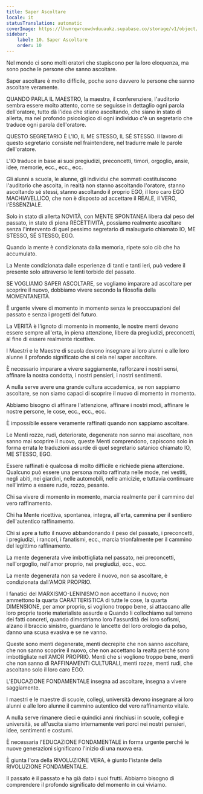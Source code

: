 ```yaml
---
title: Saper Ascoltare
locale: it
statusTranslation: automatic
coverImage: https://lhvmrqwrcowdvduuaukz.supabase.co/storage/v1/object/public/strapi-uploads/small_cover-educacion-fundamental.webp-2d51a7828a2b1309555be27f7e2a61a0.webp
sidebar:
    label: 10. Saper Ascoltare
    order: 10
---
```

Nel mondo ci sono molti oratori che stupiscono per la loro eloquenza, ma sono poche le persone che sanno ascoltare.

Saper ascoltare è molto difficile, poche sono davvero le persone che sanno ascoltare veramente.

QUANDO PARLA IL MAESTRO, la maestra, il conferenziere, l'auditorio sembra essere molto attento, come se seguisse in dettaglio ogni parola dell'oratore, tutto dà l'idea che stiano ascoltando, che siano in stato di allerta, ma nel profondo psicologico di ogni individuo c'è un segretario che traduce ogni parola dell'oratore.

QUESTO SEGRETARIO È L'IO, IL ME STESSO, IL SÉ STESSO. Il lavoro di questo segretario consiste nel fraintendere, nel tradurre male le parole dell'oratore.

L'IO traduce in base ai suoi pregiudizi, preconcetti, timori, orgoglio, ansie, idee, memorie, ecc., ecc., ecc.

Gli alunni a scuola, le alunne, gli individui che sommati costituiscono l'auditorio che ascolta, in realtà non stanno ascoltando l'oratore, stanno ascoltando sé stessi, stanno ascoltando il proprio EGO, il loro caro EGO MACHIAVELLICO, che non è disposto ad accettare il REALE, il VERO, l'ESSENZIALE.

Solo in stato di allerta NOVITÀ, con MENTE SPONTANEA libera dal peso del passato, in stato di piena RECETTIVITÀ, possiamo realmente ascoltare senza l'intervento di quel pessimo segretario di malaugurio chiamato IO, ME STESSO, SÉ STESSO, EGO.

Quando la mente è condizionata dalla memoria, ripete solo ciò che ha accumulato.

La Mente condizionata dalle esperienze di tanti e tanti ieri, può vedere il presente solo attraverso le lenti torbide del passato.

SE VOGLIAMO SAPER ASCOLTARE, se vogliamo imparare ad ascoltare per scoprire il nuovo, dobbiamo vivere secondo la filosofia della MOMENTANEITÀ.

È urgente vivere di momento in momento senza le preoccupazioni del passato e senza i progetti del futuro.

La VERITÀ è l'ignoto di momento in momento, le nostre menti devono essere sempre all'erta, in piena attenzione, libere da pregiudizi, preconcetti, al fine di essere realmente ricettive.

I Maestri e le Maestre di scuola devono insegnare ai loro alunni e alle loro alunne il profondo significato che si cela nel saper ascoltare.

È necessario imparare a vivere saggiamente, rafforzare i nostri sensi, affinare la nostra condotta, i nostri pensieri, i nostri sentimenti.

A nulla serve avere una grande cultura accademica, se non sappiamo ascoltare, se non siamo capaci di scoprire il nuovo di momento in momento.

Abbiamo bisogno di affinare l'attenzione, affinare i nostri modi, affinare le nostre persone, le cose, ecc., ecc., ecc.

È impossibile essere veramente raffinati quando non sappiamo ascoltare.

Le Menti rozze, rudi, deteriorate, degenerate non sanno mai ascoltare, non sanno mai scoprire il nuovo, queste Menti comprendono, capiscono solo in forma errata le traduzioni assurde di quel segretario satanico chiamato IO, ME STESSO, EGO.

Essere raffinati è qualcosa di molto difficile e richiede piena attenzione. Qualcuno può essere una persona molto raffinata nelle mode, nei vestiti, negli abiti, nei giardini, nelle automobili, nelle amicizie, e tuttavia continuare nell'intimo a essere rude, rozzo, pesante.

Chi sa vivere di momento in momento, marcia realmente per il cammino del vero raffinamento.

Chi ha Mente ricettiva, spontanea, integra, all'erta, cammina per il sentiero dell'autentico raffinamento.

Chi si apre a tutto il nuovo abbandonando il peso del passato, i preconcetti, i pregiudizi, i rancori, i fanatismi, ecc., marcia trionfalmente per il cammino del legittimo raffinamento.

La mente degenerata vive imbottigliata nel passato, nei preconcetti, nell'orgoglio, nell'amor proprio, nei pregiudizi, ecc., ecc.

La mente degenerata non sa vedere il nuovo, non sa ascoltare, è condizionata dall'AMOR PROPRIO.

I fanatici del MARXISMO-LENINISMO non accettano il nuovo; non ammettono la quarta CARATTERISTICA di tutte le cose, la quarta DIMENSIONE, per amor proprio, si vogliono troppo bene, si attaccano alle loro proprie teorie materialiste assurde e Quando li collochiamo sul terreno dei fatti concreti, quando dimostriamo loro l'assurdità dei loro sofismi, alzano il braccio sinistro, guardano le lancette del loro orologio da polso, danno una scusa evasiva e se ne vanno.

Queste sono menti degenerate, menti decrepite che non sanno ascoltare, che non sanno scoprire il nuovo, che non accettano la realtà perché sono imbottigliate nell'AMOR PROPRIO. Menti che si vogliono troppo bene, menti che non sanno di RAFFINAMENTI CULTURALI, menti rozze, menti rudi, che ascoltano solo il loro caro EGO.

L'EDUCAZIONE FONDAMENTALE insegna ad ascoltare, insegna a vivere saggiamente.

I maestri e le maestre di scuole, collegi, università devono insegnare ai loro alunni e alle loro alunne il cammino autentico del vero raffinamento vitale.

A nulla serve rimanere dieci e quindici anni rinchiusi in scuole, collegi e università, se all'uscita siamo internamente veri porci nei nostri pensieri, idee, sentimenti e costumi.

È necessaria l'EDUCAZIONE FONDAMENTALE in forma urgente perché le nuove generazioni significano l'inizio di una nuova era.

È giunta l'ora della RIVOLUZIONE VERA, è giunto l'istante della RIVOLUZIONE FONDAMENTALE.

Il passato è il passato e ha già dato i suoi frutti. Abbiamo bisogno di comprendere il profondo significato del momento in cui viviamo.

